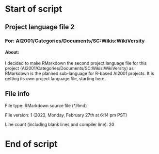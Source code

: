 # Start of script

## Project language file 2

### For: AI2001/Categories/Documents/SC:Wikis:WikiVersity

#### About:

I decided to make RMarkdown the second project language file for this project (AI2001/Categories/Documents/SC:Wikis:WikiVersity) as RMarkdown is the planned sub-language for R-based AI2001 projects. It is getting its own project language file, starting here.

## File info

File type: RMarkdown source file (*.Rmd)

File version: 1 (2023, Monday, February 27th at 6:14 pm PST)

Line count (including blank lines and compiler line): 20

# End of script
